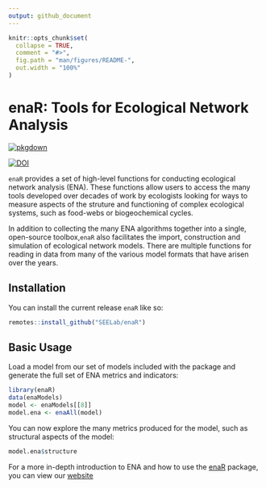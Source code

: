 ```yaml
---
output: github_document
---
```


<!-- README.md is generated from README.Rmd. Please edit that file -->

```r
knitr::opts_chunk$set(
  collapse = TRUE,
  comment = "#>",
  fig.path = "man/figures/README-",
  out.width = "100%"
)
```

# enaR: Tools for Ecological Network Analysis

<!-- badges: start -->
[![pkgdown](https://github.com/SEELab/enaR/actions/workflows/pkgdown.yaml/badge.svg)](https://github.com/SEELab/enaR/actions/workflows/pkgdown.yaml)
<!-- badges: end -->

[![DOI](https://zenodo.org/badge/12623293.svg)](https://zenodo.org/badge/latestdoi/12623293)


`enaR` provides a set of high-level functions for conducting ecological network analysis (ENA). These functions allow users to access the many tools developed over decades of work by ecologists looking for ways to measure aspects of the struture and functioning of complex ecological systems, such as food-webs or biogeochemical cycles. 

In addition to collecting the many ENA algorithms together into a
single, open-source toolbox,`enaR` also facilitates the import, construction and simulation of ecological network models. There are multiple functions for reading in data from many of the various model formats that have arisen over the years.

## Installation

You can install the current release `enaR` like so:

``` r
remotes::install_github("SEELab/enaR")
```

## Basic Usage

Load a model from our set of models included with the package and
generate the full set of ENA metrics and indicators:

```r
library(enaR)
data(enaModels)
model <- enaModels[[8]]
model.ena <- enaAll(model)
```

You can now explore the many metrics produced for the model, such as
structural aspects of the model:

```r
model.ena$structure
```

For a more in-depth introduction to ENA and how to use the
[enaR](https://cran.r-project.org/package=enaR) package, you can view
our [website](https://seelab.github.io/enaR/)
